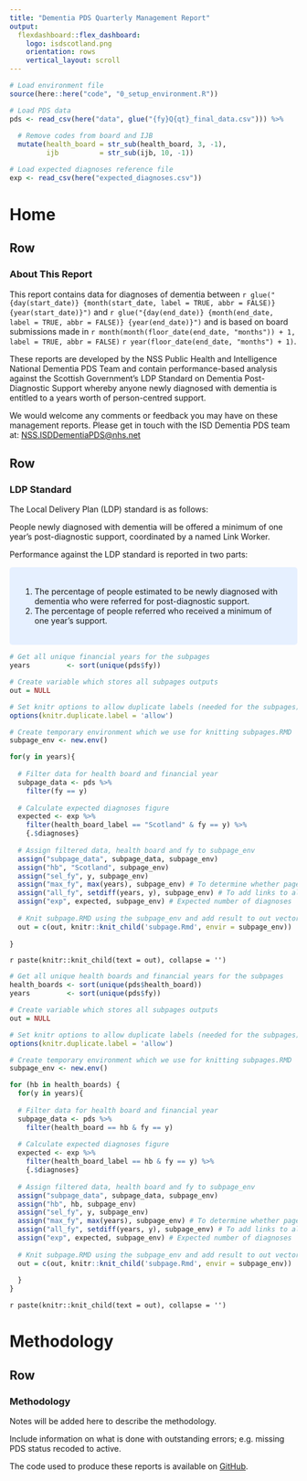 ```yaml
---
title: "Dementia PDS Quarterly Management Report"
output: 
  flexdashboard::flex_dashboard:
    logo: isdscotland.png
    orientation: rows
    vertical_layout: scroll
---
```


```r

# Load environment file
source(here::here("code", "0_setup_environment.R"))

# Load PDS data
pds <- read_csv(here("data", glue("{fy}Q{qt}_final_data.csv"))) %>%
  
  # Remove codes from board and IJB
  mutate(health_board = str_sub(health_board, 3, -1),
         ijb          = str_sub(ijb, 10, -1))

# Load expected diagnoses reference file
exp <- read_csv(here("expected_diagnoses.csv"))

```

Home
=================================================

Row
-------------------------------------------------

### About This Report

This report contains data for diagnoses of dementia between `r glue("{day(start_date)} {month(start_date, label = TRUE, abbr = FALSE)} {year(start_date)}")` and `r glue("{day(end_date)} {month(end_date, label = TRUE, abbr = FALSE)} {year(end_date)}")` and is based on board submissions made in `r month(month(floor_date(end_date, "months")) + 1, label = TRUE, abbr = FALSE)` `r year(floor_date(end_date, "months") + 1)`.

These reports are developed by the NSS Public Health and Intelligence National Dementia PDS Team and contain performance-based analysis against the Scottish Government's LDP Standard on Dementia Post-Diagnostic Support whereby anyone newly diagnosed with dementia is entitled to a years worth of person-centred support.

We would welcome any comments or feedback you may have on these management reports. Please get in touch with the ISD Dementia PDS team at: [NSS.ISDDementiaPDS@nhs.net](mailto:NSS.ISDDementiaPDS@nhs.net)


Row
-------------------------------------------------

### LDP Standard

The Local Delivery Plan (LDP) standard is as follows:

People newly diagnosed with dementia will be offered a minimum of one year’s post-diagnostic support, coordinated by a named Link Worker.

Performance against the LDP standard is reported in two parts:

<style>
div.blue { background-color:#e6f0ff; border-radius: 5px; padding: 20px;}
</style>
<div class = "blue">

1. The percentage of people estimated to be newly diagnosed with dementia who were referred for post-diagnostic support.
2. The percentage of people referred who received a minimum of one year’s support.

</div>

<!-- Scotland -->

```r

# Get all unique financial years for the subpages
years         <- sort(unique(pds$fy))

# Create variable which stores all subpages outputs
out = NULL

# Set knitr options to allow duplicate labels (needed for the subpages)
options(knitr.duplicate.label = 'allow')

# Create temporary environment which we use for knitting subpages.RMD 
subpage_env <- new.env()

for(y in years){
    
  # Filter data for health board and financial year
  subpage_data <- pds %>% 
    filter(fy == y)
  
  # Calculate expected diagnoses figure
  expected <- exp %>%
    filter(health_board_label == "Scotland" & fy == y) %>%
    {.$diagnoses}
  
  # Assign filtered data, health board and fy to subpage_env 
  assign("subpage_data", subpage_data, subpage_env)
  assign("hb", "Scotland", subpage_env)
  assign("sel_fy", y, subpage_env)
  assign("max_fy", max(years), subpage_env) # To determine whether page is hidden
  assign("all_fy", setdiff(years, y), subpage_env) # To add links to all FY pages
  assign("exp", expected, subpage_env) # Expected number of diagnoses
  
  # Knit subpage.RMD using the subpage_env and add result to out vector
  out = c(out, knitr::knit_child('subpage.Rmd', envir = subpage_env))
    
}
```

`r paste(knitr::knit_child(text = out), collapse = '')`


<!-- HEALTH BOARDS -->

```r

# Get all unique health boards and financial years for the subpages
health_boards <- sort(unique(pds$health_board))
years         <- sort(unique(pds$fy))

# Create variable which stores all subpages outputs
out = NULL

# Set knitr options to allow duplicate labels (needed for the subpages)
options(knitr.duplicate.label = 'allow')

# Create temporary environment which we use for knitting subpages.RMD 
subpage_env <- new.env()

for (hb in health_boards) {
  for(y in years){
    
  # Filter data for health board and financial year
  subpage_data <- pds %>% 
    filter(health_board == hb & fy == y)
  
  # Calculate expected diagnoses figure
  expected <- exp %>%
    filter(health_board_label == hb & fy == y) %>%
    {.$diagnoses}
  
  # Assign filtered data, health board and fy to subpage_env 
  assign("subpage_data", subpage_data, subpage_env)
  assign("hb", hb, subpage_env)
  assign("sel_fy", y, subpage_env)
  assign("max_fy", max(years), subpage_env) # To determine whether page is hidden
  assign("all_fy", setdiff(years, y), subpage_env) # To add links to all FY pages
  assign("exp", expected, subpage_env) # Expected number of diagnoses
  
  # Knit subpage.RMD using the subpage_env and add result to out vector
  out = c(out, knitr::knit_child('subpage.Rmd', envir = subpage_env))
    
  }
}
```

`r paste(knitr::knit_child(text = out), collapse = '')`


Methodology
=================================================

Row
-------------------------------------------------

### Methodology

Notes will be added here to describe the methodology.

Include information on what is done with outstanding errors; e.g. missing PDS status recoded to active.

The code used to produce these reports is available on [GitHub](https://github.com/alicebyers5/dementia-management-reports).